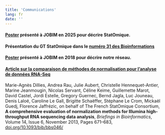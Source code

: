 ```yaml
---
title: 'Communications'
lang: fr
date: ''
---
```


#### [Poster](media/Poster_StatOmique_Jobim2025.pdf) présenté à **JOBIM en 2025** pour décrire StatOmique.

#### Présentation du GT StatOmique dans le [numéro 31 des Bioinformations](https://bioinformations.fr/old/31)

#### [Poster](media/PosterA0-StatOmique-Jobim2018-V3.pdf) présenté à **JOBIM en 2018** pour décrire notre réseau.

#### [Article sur la comparaison de méthodes de normalisation pour l'analyse de données RNA-Seq](https://doi.org/10.1093/bib/bbs046)

Marie-Agnès Dillies, Andrea Rau, Julie Aubert, Christelle Hennequet-Antier, Marine Jeanmougin, Nicolas Servant, Céline Keime, Guillemette Marot, David Castel, Jordi Estelle, Gregory Guernec, Bernd Jagla, Luc Jouneau, Denis Laloë, Caroline Le Gall, Brigitte Schaëffer, Stéphane Le Crom, Mickaël Guedj, Florence Jaffrézic, on behalf of The French StatOmique Consortium, **A comprehensive evaluation of normalization methods for Illumina high-throughput RNA sequencing data analysis**, *Briefings in Bioinformatics*, Volume 14, Issue 6, November 2013, Pages 671--683, [doi.org/10.1093/bib/bbs046/](https://doi.org/10.1093/bib/bbs046)
